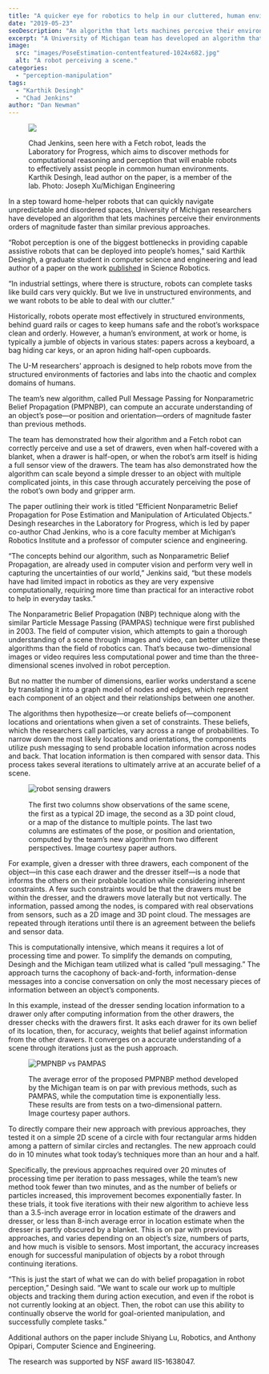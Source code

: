 ```yaml
---
title: "A quicker eye for robotics to help in our cluttered, human environments"
date: "2019-05-23"
seoDescription: "An algorithm that lets machines perceive their environments orders of magnitude faster than similar previous approaches."
excerpt: "A University of Michigan team has developed an algorithm that lets machines perceive their environments orders of magnitude faster than similar previous approaches."
image:
  src: "images/PoseEstimation-contentfeatured-1024x682.jpg"
  alt: "A robot perceiving a scene."
categories:
  - "perception-manipulation"
tags:
  - "Karthik Desingh"
  - "Chad Jenkins"
author: "Dan Newman"
---
```


<figure>

![](images/PoseEstimation-contentfeatured-1024x682.jpg)

<figcaption>

Chad Jenkins, seen here with a Fetch robot, leads the Laboratory for Progress, which aims to discover methods for computational reasoning and perception that will enable robots to effectively assist people in common human environments. Karthik Desingh, lead author on the paper, is a member of the lab. Photo: Joseph Xu/Michigan Engineering

</figcaption>

</figure>

In a step toward home-helper robots that can quickly navigate unpredictable and disordered spaces, University of Michigan researchers have developed an algorithm that lets machines perceive their environments orders of magnitude faster than similar previous approaches.



“Robot perception is one of the biggest bottlenecks in providing capable assistive robots that can be deployed into people’s homes,” said Karthik Desingh, a graduate student in computer science and engineering and lead author of a paper on the work [published](https://robotics.sciencemag.org/content/4/30/eaaw4523) in Science Robotics.

“In industrial settings, where there is structure, robots can complete tasks like build cars very quickly. But we live in unstructured environments, and we want robots to be able to deal with our clutter.”

Historically, robots operate most effectively in structured environments, behind guard rails or cages to keep humans safe and the robot’s workspace clean and orderly. However, a human’s environment, at work or home, is typically a jumble of objects in various states: papers across a keyboard, a bag hiding car keys, or an apron hiding half-open cupboards.

The U-M researchers’ approach is designed to help robots move from the structured environments of factories and labs into the chaotic and complex domains of humans.

The team’s new algorithm, called Pull Message Passing for Nonparametric Belief Propagation (PMPNBP), can compute an accurate understanding of an object’s pose—or position and orientation—orders of magnitude faster than previous methods.

The team has demonstrated how their algorithm and a Fetch robot can correctly perceive and use a set of drawers, even when half-covered with a blanket, when a drawer is half-open, or when the robot’s arm itself is hiding a full sensor view of the drawers. The team has also demonstrated how the algorithm can scale beyond a simple dresser to an object with multiple complicated joints, in this case through accurately perceiving the pose of the robot’s own body and gripper arm.

The paper outlining their work is titled “Efficient Nonparametric Belief Propagation for Pose Estimation and Manipulation of Articulated Objects.” Desingh researches in the Laboratory for Progress, which is led by paper co-author Chad Jenkins, who is a core faculty member at Michigan’s Robotics Institute and a professor of computer science and engineering.

“The concepts behind our algorithm, such as Nonparametric Belief Propagation, are already used in computer vision and perform very well in capturing the uncertainties of our world,” Jenkins said, “but these models have had limited impact in robotics as they are very expensive computationally, requiring more time than practical for an interactive robot to help in everyday tasks.”

The Nonparametric Belief Propagation (NBP) technique along with the similar Particle Message Passing (PAMPAS) technique were first published in 2003. The field of computer vision, which attempts to gain a thorough understanding of a scene through images and video, can better utilize these algorithms than the field of robotics can. That’s because two-dimensional images or video requires less computational power and time than the three-dimensional scenes involved in robot perception.

But no matter the number of dimensions, earlier works understand a scene by translating it into a graph model of nodes and edges, which represent each component of an object and their relationships between one another.

The algorithms then hypothesize—or create beliefs of—component locations and orientations when given a set of constraints. These beliefs, which the researchers call particles, vary across a range of probabilities. To narrow down the most likely locations and orientations, the components utilize push messaging to send probable location information across nodes and back. That location information is then compared with sensor data. This process takes several iterations to ultimately arrive at an accurate belief of a scene.

<figure>

![robot sensing drawers](images/drawers-1024x577.jpg)

<figcaption>

The ﬁrst two columns show observations of the same scene, the first as a typical 2D image, the second as a 3D point cloud, or a map of the distance to multiple points. The last two columns are estimates of the pose, or position and orientation, computed by the team’s new algorithm from two different perspectives. Image courtesy paper authors.  


</figcaption>

</figure>

For example, given a dresser with three drawers, each component of the object—in this case each drawer and the dresser itself—is a node that informs the others on their probable location while considering inherent constraints. A few such constraints would be that the drawers must be within the dresser, and the drawers move laterally but not vertically. The information, passed among the nodes, is compared with real observations from sensors, such as a 2D image and 3D point cloud. The messages are repeated through iterations until there is an agreement between the beliefs and sensor data.

This is computationally intensive, which means it requires a lot of processing time and power. To simplify the demands on computing, Desingh and the Michigan team utilized what is called “pull messaging.” The approach turns the cacophony of back-and-forth, information-dense messages into a concise conversation on only the most necessary pieces of information between an object’s components.

In this example, instead of the dresser sending location information to a drawer only after computing information from the other drawers, the dresser checks with the drawers first. It asks each drawer for its own belief of its location, then, for accuracy, weights that belief against information from the other drawers. It converges on a accurate understanding of a scene through iterations just as the push approach.

<figure>

![PMPNBP vs PAMPAS](images/charts-1024x431.jpg)

<figcaption>

The average error of the proposed PMPNBP method developed by the Michigan team is on par with previous methods, such as PAMPAS, while the computation time is exponentially less. These results are from tests on a two-dimensional pattern. Image courtesy paper authors.

</figcaption>

</figure>

To directly compare their new approach with previous approaches, they tested it on a simple 2D scene of a circle with four rectangular arms hidden among a pattern of similar circles and rectangles. The new approach could do in 10 minutes what took today’s techniques more than an hour and a half.

Specifically, the previous approaches required over 20 minutes of processing time per iteration to pass messages, while the team’s new method took fewer than two minutes, and as the number of beliefs or particles increased, this improvement becomes exponentially faster. In these trials, it took five iterations with their new algorithm to achieve less than a 3.5-inch average error in location estimate of the drawers and dresser, or less than 8-inch average error in location estimate when the dresser is partly obscured by a blanket. This is on par with previous approaches, and varies depending on an object’s size, numbers of parts, and how much is visible to sensors. Most important, the accuracy increases enough for successful manipulation of objects by a robot through continuing iterations.

“This is just the start of what we can do with belief propagation in robot perception,” Desingh said. “We want to scale our work up to multiple objects and tracking them during action execution, and even if the robot is not currently looking at an object. Then, the robot can use this ability to continually observe the world for goal-oriented manipulation, and successfully complete tasks.”

Additional authors on the paper include Shiyang Lu, Robotics, and Anthony Opipari, Computer Science and Engineering.

The research was supported by NSF award IIS-1638047.
